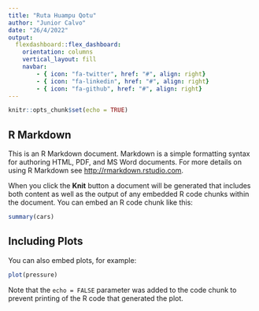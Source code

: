 ```yaml
---
title: "Ruta Huampu Qotu"
author: "Junior Calvo"
date: "26/4/2022"
output: 
  flexdashboard::flex_dashboard:
    orientation: columns
    vertical_layout: fill
    navbar:
        - { icon: "fa-twitter", href: "#", align: right}
        - { icon: "fa-linkedin", href: "#", align: right}
        - { icon: "fa-github", href: "#", align: right}
---
```



```r
knitr::opts_chunk$set(echo = TRUE)
```

## R Markdown

This is an R Markdown document. Markdown is a simple formatting syntax for authoring HTML, PDF, and MS Word documents. For more details on using R Markdown see <http://rmarkdown.rstudio.com>.

When you click the **Knit** button a document will be generated that includes both content as well as the output of any embedded R code chunks within the document. You can embed an R code chunk like this:

```r
summary(cars)
```

## Including Plots

You can also embed plots, for example:

```r
plot(pressure)
```

Note that the `echo = FALSE` parameter was added to the code chunk to prevent printing of the R code that generated the plot.
